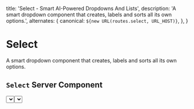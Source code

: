 
  title: 'Select - Smart AI-Powered Dropdowns And Lists',
  description:
    'A smart dropdown component that creates, labels and sorts all its own options.',
  alternates: {
    canonical: `${new URL(routes.select, URL_HOST)}`,
  },
}

# Select

A smart dropdown component that creates, labels and sorts all its own options.

## `Select` Server Component

<Example>
  <Select
    prompt="Selecting a time zone in GMT"
    context="The time zone for Sydney should be selected"
  />
</Example>
```tsx
<Select
  prompt="Selecting a time zone in GMT"
  context="The time zone for Sydney should be selected"
/>
```

## `useSelect` hook

`useSelect` is a utility hook that allows for full access to Select generation data.
Useful for generating lists or when creating custom dropdown components.

<Example>
  <UseSelect />
</Example>

```tsx
'use client'

import { useSelect } from '@trikinco/fullstack-components/client'

export default function Page() {
  const { isLoading, isError, data } = useSelect({
    prompt:
      'The nearest countries to Australia. Include a flag emoji in the label.',
    count: 10,
  })

  if (isLoading) {
    return 'Loading "The 10 nearest countries to Australia"'
  }

  if (isError) {
    return 'Could not load "The 10 nearest countries to Australia"'
  }

  return (
    <>
      <p className="font-bold mt-0">{data?.label}</p>
      <ul className="mb-0">
        {data?.content?.map((item) => (
          <li key={item.value}>{item.label}</li>
        ))}
      </ul>
    </>
  )
}
```

## Custom Server Component with `getSelect`

```tsx title="Server Component"
import { getSelect } from '@trikinco/fullstack-components'

export default async function Page() {
  const { label, content } = await getSelect({
    prompt:
      'The nearest countries to Australia. Add a flag emoji in the label.',
    count: 10,
  })

  return (
    <>
      <p id="label" role="label">
        {label}
      </p>
      <div
        role="listbox"
        tabindex="0"
        id="dropdown"
        aria-labelledby="label"
        aria-activedescendant="dropdown-1"
        // ...other required attributes
      >
        {content?.map(({ label, value }) => (
          <div role="option" id={`dropdown-${value}`} key={value}>
            {label}
          </div>
        ))}
      </div>
    </>
  )
}
```

## Setup

Add `select: handleSelectRequest()` to the [API handler route](/docs/get-started/#setup).

```ts title="app/api/fsutils/[...fscomponents]/route.ts"
import {
  handleFSComponents,
  handleSelectRequest,
  type FSCOptions,
} from '@trikinco/fullstack-components'

const fscOptions: FSCOptions = {
  select: handleSelectRequest({
    openAiApiKey: process.env.OPENAI_API_KEY || '',
  }),
  // Additional options and handlers...
}

const fscHandler = handleFSComponents(fscOptions)

export { fscHandler as GET, fscHandler as POST }
```

## API Reference

### Types

<TypeInfoToText
  path="handlers/select/models.d.ts"
  name="SelectOptions"
  description="Select API handler route options."
/>

<TypeInfoToText
  path="handlers/select/models.d.ts"
  name="SelectRequestBody"
  description="Select request body."
/>

<TypeInfoToText
  path="handlers/select/models.d.ts"
  name="SelectResponse"
  description="Select response body."
/>

<TypeInfoToText
  path="chatGptService.d.ts"
  name="ChatGptCompletionResponse"
  description="The response body for `getSelect`."
/>

### Components

<TypeInfoToText
  path="components/Select.d.ts"
  name="SelectProps"
/>

<TypeInfoToText path="components/Select.d.ts" name="Select" >

```tsx
import { Select } from '@trikinco/fullstack-components'
```

</TypeInfoToText>

### Hooks

<TypeInfoToText
  path="handlers/select/useSelect.d.ts"
  name="useSelect"
>

```tsx
import { useSelect } from '@trikinco/fullstack-components/client'
```

</TypeInfoToText>

### Utilities

<TypeInfoToText
  path="handlers/select/selectClient.d.ts"
  name="getSelect"
>

```tsx
import { getSelect } from '@trikinco/fullstack-components'
```

</TypeInfoToText>

<TypeInfoToText
  path="handlers/select/fetchers.d.ts"
  name="fetchSelect"
>

```tsx
import { fetchSelect } from '@trikinco/fullstack-components/client'
```

</TypeInfoToText>
